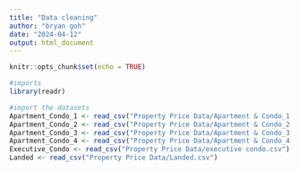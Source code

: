 ```yaml
---
title: "Data cleaning"
author: "bryan goh"
date: "2024-04-12"
output: html_document
---
```


```r
knitr::opts_chunk$set(echo = TRUE)
```

```r
#imports
library(readr)
```
```r
#import the datasets
Apartment_Condo_1 <- read_csv("Property Price Data/Apartment & Condo_1.csv")
Apartment_Condo_2 <- read_csv("Property Price Data/Apartment & Condo_2.csv")
Apartment_Condo_3 <- read_csv("Property Price Data/Apartment & Condo_3.csv")
Apartment_Condo_4 <- read_csv("Property Price Data/Apartment & Condo_4.csv")
Executive_Condo <- read_csv("Property Price Data/executive condo.csv")
Landed <- read_csv("Property Price Data/Landed.csv")
```


